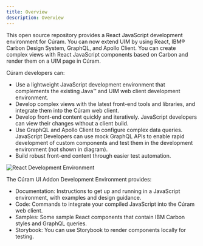 ```yaml
---
title: Overview
description: Overview
---
```


This open source repository provides a React JavaScript development environment for Cúram. You can now extend UIM by using React, IBM® Carbon Design System, GraphQL, and Apollo Client. You can create complex views with React JavaScript components based on Carbon and render them on a UIM page in Cúram.

Cúram developers can:

- Use a lightweight JavaScript development environment that complements the existing Java™ and UIM web client development environment.
- Develop complex views with the latest front-end tools and libraries, and integrate them into the Cúram web client.
- Develop front-end content quickly and iteratively. JavaScript developers can view their changes without a client build.
- Use GraphQL and Apollo Client to configure complex data queries. JavaScript Developers can use mock GraphQL APIs to enable rapid development of custom components and test them in the development environment (not shown in diagram).
- Build robust front-end content through easier test automation.

![React Development Environment](../images/SPM_Addons_IDE.svg)

The Cúram UI Addon Development Environment provides:

- Documentation: Instructions to get up and running in a JavaScript environment, with examples and design guidance.
- Code: Commands to integrate your compiled JavaScript into the Cúram web client.
- Samples: Some sample React components that contain IBM Carbon styles and GraphQL queries.
- Storybook: You can use Storybook to render components locally for testing.
